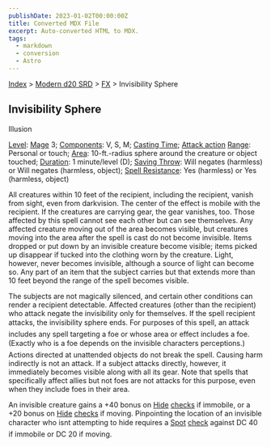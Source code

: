 ```yaml
---
publishDate: 2023-01-02T00:00:00Z
title: Converted MDX File
excerpt: Auto-converted HTML to MDX.
tags:
  - markdown
  - conversion
  - Astro
---
```






[Index](-index) > [Modern d20 SRD](modern-d20-srd-index) > [FX](modern-d20-srd-fx-index) > Invisibility Sphere





## Invisibility Sphere


Illusion


[Level](modern-d20-srd-fx-level): [Mage](modern-d20-srd-classes-advanced-mage) 3; [Components](modern-d20-srd-fx-components): V, S, M; [Casting Time](modern-d20-srd-fx-casting-time); [Attack action](modern-d20-srd-combat-attack-actions) [Range](modern-d20-srd-fx-range): Personal or touch; [Area](modern-d20-srd-fx-area): 10-ft.-radius sphere around the creature or object touched; [Duration](modern-d20-srd-fx-duration):  1 minute/level (D); [Saving Throw](modern-d20-srd-basics-saving-throws): Will negates (harmless) or Will negates (harmless, object); [Spell Resistance](modern-d20-srd-special-abilities-spell-resistance): Yes (harmless) or Yes (harmless, object)


All creatures within 10 feet of the recipient, including the recipient, vanish from sight, even from darkvision.  The center of the effect is mobile with the recipient.  If the creatures are carrying gear, the gear vanishes, too. Those affected by this spell cannot see each other but can see themselves. Any affected creature moving out of the area becomes visible, but creatures moving into the area after the spell is cast do not become invisible.  Items dropped or put down by an invisible creature become visible; items picked up disappear if tucked into the clothing worn by the creature. Light, however, never becomes invisible, although a source of light can become so. Any part of an item that the subject carries but that extends more than 10 feet beyond the range of the spell becomes visible.


The subjects are not magically silenced, and certain other conditions can render a recipient detectable. Affected creatures (other than the recipient) who attack negate the invisibility only for themselves. If the spell recipient attacks, the invisibility sphere ends.  For purposes of this spell, an attack includes any spell targeting a foe or whose area or effect includes a foe. (Exactly who is a foe depends on the invisible characters perceptions.) Actions directed at unattended objects do not break the spell. Causing harm indirectly is not an attack. If a subject attacks directly, however, it immediately becomes visible along with all its gear. Note that spells that specifically affect allies but not foes are not attacks for this purpose, even when they include foes in their area.


An invisible creature gains a +40 bonus on [Hide](modern-d20-srd-skills-hide) [checks](modern-d20-srd-skills-skill-basics-php#skill-check-index) if
immobile, or a +20 bonus on [Hide](modern-d20-srd-skills-hide) [checks](modern-d20-srd-skills-skill-basics-php#skill-check-index) if
moving. Pinpointing the location of an invisible character who isnt attempting
to hide requires a [Spot](modern-d20-srd-skills-spot) [check](modern-d20-srd-skills-spot-php#skill-check-index) against
DC 40 if immobile or DC 20 if moving. 



